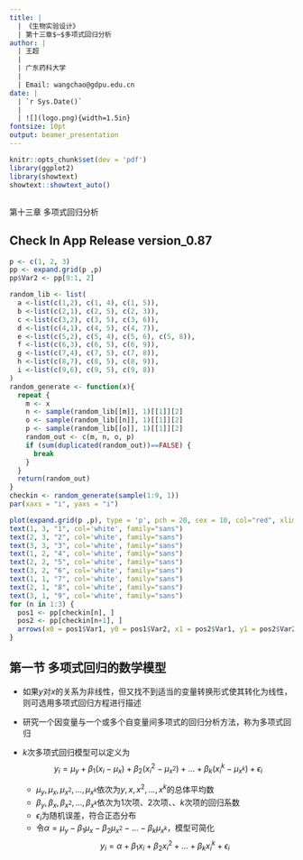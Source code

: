 ```yaml
---
title: |
  | 《生物实验设计》
  | 第十三章$~$多项式回归分析
author: |
  | 王超
  |
  | 广东药科大学
  |
  | Email: wangchao@gdpu.edu.cn
date: |
  | `r Sys.Date()`
  |    
  | ![](logo.png){width=1.5in} 
fontsize: 10pt
output: beamer_presentation
---
```

```r
knitr::opts_chunk$set(dev = 'pdf')
library(ggplot2)
library(showtext)
showtext::showtext_auto()
```
## 

\LARGE 第十三章$~$多项式回归分析

## Check In App Release version_0.87

```r
p <- c(1, 2, 3)
pp <- expand.grid(p ,p)
pp$Var2 <- pp[9:1, 2]

random_lib <- list(
  a <-list(c(1,2), c(1, 4), c(1, 5)),
  b <-list(c(2,1), c(2, 5), c(2, 3)),
  c <-list(c(3,2), c(3, 5), c(3, 6)),
  d <-list(c(4,1), c(4, 5), c(4, 7)),
  e <-list(c(5,2), c(5, 4), c(5, 6), c(5, 8)),
  f <-list(c(6,3), c(6, 5), c(6, 9)),
  g <-list(c(7,4), c(7, 5), c(7, 8)),
  h <-list(c(8,7), c(8, 5), c(8, 9)),
  i <-list(c(9,6), c(9, 5), c(9, 8))
)
random_generate <- function(x){
  repeat {
    m <- x
    n <- sample(random_lib[[m]], 1)[[1]][2]
    o <- sample(random_lib[[n]], 1)[[1]][2]
    p <- sample(random_lib[[o]], 1)[[1]][2]
    random_out <- c(m, n, o, p)
    if (sum(duplicated(random_out))==FALSE) {
      break
    }
  }
  return(random_out)
}
checkin <- random_generate(sample(1:9, 1))
par(xaxs = "i", yaxs = "i")

plot(expand.grid(p ,p), type = 'p', pch = 20, cex = 10, col="red", xlim = c(-1, 5), ylim = c(xlim = c(-1, 3.5)), axes = F, main=bquote("Check In Code: "*.(checkin[1])*.(checkin[2])*.(checkin[3])*.(checkin[4])) , xlab=NA, ylab=NA)
text(1, 3, "1", col='white', family="sans")
text(2, 3, "2", col='white', family="sans")
text(3, 3, "3", col='white', family="sans")
text(1, 2, "4", col='white', family="sans")
text(2, 2, "5", col='white', family="sans")
text(3, 2, "6", col='white', family="sans")
text(1, 1, "7", col='white', family="sans")
text(2, 1, "8", col='white', family="sans")
text(3, 1, "9", col='white', family="sans")
for (n in 1:3) {
  pos1 <- pp[checkin[n], ]
  pos2 <- pp[checkin[n+1], ]
  arrows(x0 = pos1$Var1, y0 = pos1$Var2, x1 = pos2$Var1, y1 = pos2$Var2, angle = 20, length = 0.1, lwd = 2, col = rgb(0, 0, 255, 80, maxColorValue=255))
}
```

## 第一节$~$多项式回归的数学模型

- 如果$y$对$x$的关系为非线性，但又找不到适当的变量转换形式使其转化为线性，则可选用多项式回归方程进行描述

- 研究一个因变量与一个或多个自变量间多项式的回归分析方法，称为多项式回归

- $k$次多项式回归模型可以定义为
$$
y_i = \mu_y + \beta_1(x_i - \mu_x) + \beta_2(x_i^2 - \mu_{x^2}) + \dots + \beta_k(x_i^k - \mu_{x^k}) + \epsilon_i
$$
  - $\mu_y, \mu_x, \mu_{x^2}, \dots, \mu_{x^k}$依次为$y, x, x^2, \dots, x^k$的总体平均数
  - $\beta_y, \beta_x, \beta_{x^2}, \dots, \beta_{x^k}$依次为1次项、2次项、\dots、$k$次项的回归系数
  - $\epsilon_i$为随机误差，符合正态分布
  - 令$\alpha =\mu_y - \beta_1 \mu_x - \beta_2 \mu_{x^2} - \dots - \beta_k \mu_{x^k}$，模型可简化
$$
y_i = \alpha + \beta_1 x_i + \beta_2 x_i^2 + \dots + \beta_k x_i^k + \epsilon_i
$$

